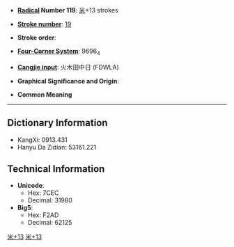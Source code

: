 * '''[[Wiktionary:Chinese radical index| Radical]] Number 119''': [[Wiktionary:Chinese radical index 米|米]]+13 strokes

* '''[[Wiktionary:Chinese total strokes index|Stroke number]]''': [[Wiktionary:Chinese total strokes index 19|19]]

* '''Stroke order''': 

* '''[[Wiktionary:Chinese four corner index|Four-Corner System]]''': 9696<sub>4</sub>

* '''[[Wiktionary:Chinese Cangjie index|Cangjie input]]''': 火木田中日 (FDWLA)

* '''Graphical Significance and Origin''': 

* '''Common Meaning'''

----

== Dictionary Information ==

* KangXi: 0913.431
* Hanyu Da Zidian: 53161.221

== Technical Information ==

* '''Unicode''':
** Hex: 7CEC
** Decimal: 31980
* '''Big5''':
** Hex: F2AD
** Decimal: 62125

[[Category:CJKV Character articles lacking a common meaning|米+13]]
[[Category:CJKV Character articles lacking all romanizations|米+13]]